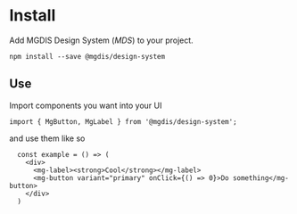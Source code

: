 
<Meta title="Get Started" />

# Install

Add MGDIS Design System (*MDS*) to your project.

`npm install --save @mgdis/design-system`

## **Use**

Import components you want into your UI

`import { MgButton, MgLabel } from '@mgdis/design-system';`

and use them like so

```
  const example = () => (
    <div>
      <mg-label><strong>Cool</strong></mg-label>
      <mg-button variant="primary" onClick={() => 0}>Do something</mg-button>
    </div>
  )
```